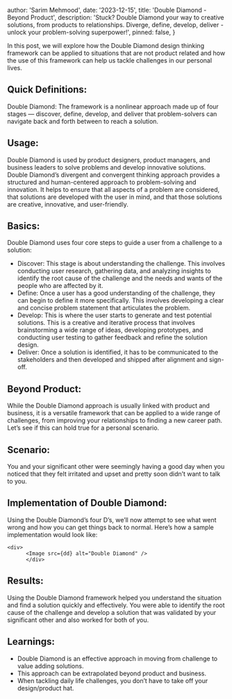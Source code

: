 

  author: 'Sarim Mehmood',
  date: '2023-12-15',
  title: 'Double Diamond - Beyond Product',
  description:
    'Stuck? Double Diamond your way to creative solutions, from products to relationships. Diverge, define, develop, deliver - unlock your problem-solving superpower!',
  pinned: false,
}


In this post, we will explore how the Double Diamond design thinking framework can be applied to situations that are not product related and how the use of this framework can help us tackle challenges in our personal lives.

## Quick Definitions:

Double Diamond: The framework is a nonlinear approach made up of four stages — discover, define, develop, and deliver that problem-solvers can navigate back and forth between to reach a solution.

## Usage:

Double Diamond is used by product designers, product managers, and business leaders to  solve problems and develop innovative solutions. Double Diamond’s divergent and convergent thinking approach provides a structured and human-centered approach to problem-solving and innovation. It helps to ensure that all aspects of a problem are considered, that solutions are developed with the user in mind, and that those solutions are creative, innovative, and user-friendly.

## Basics:

Double Diamond uses four core steps to guide a user from a challenge to a solution:

- Discover: This stage is about understanding the challenge. This involves conducting user research, gathering data, and analyzing insights to identify the root cause of the challenge and the needs and wants of the people who are affected by it.
- Define: Once a user has a good understanding of the challenge, they can begin to define it more specifically. This involves developing a clear and concise problem statement that articulates the problem.
- Develop: This is where the user starts to generate and test potential solutions. This is a creative and iterative process that involves brainstorming a wide range of ideas, developing prototypes, and conducting user testing to gather feedback and refine the solution design.
- Deliver: Once a solution is identified, it has to be communicated to the stakeholders and then developed and shipped after alignment and sign-off.

## Beyond Product:

While the Double Diamond approach is usually linked with product and business, it is a versatile framework that can be applied to a wide range of challenges, from improving your relationships to finding a new career path. Let’s see if this can hold true for a personal scenario.

## Scenario:

You and your significant other were seemingly having a good day when you noticed that they felt irritated and upset and pretty soon didn’t want to talk to you. 

## Implementation of Double Diamond:

Using the Double Diamond’s four D’s, we’ll now attempt to see what went wrong and how you can get things back to normal. Here’s how a sample implementation would look like:

    <div>
          <Image src={dd} alt="Double Diamond" />
          </div>

## Results:

Using the Double Diamond framework helped you understand the situation and find a solution quickly and effectively. You were able to identify the root cause of the challenge and develop a solution that was validated by your significant other and also worked for both of you.

## Learnings:

- Double Diamond is an effective approach in moving from challenge to value adding solutions.
- This approach can be extrapolated beyond product and business.
- When tackling daily life challenges, you don’t have to take off your design/product hat.



